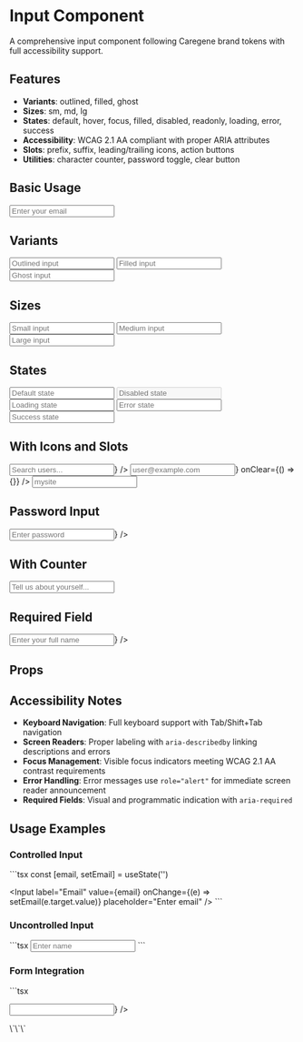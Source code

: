 
<Meta title="Components/Input" component={Input} />

# Input Component

A comprehensive input component following Caregene brand tokens with full accessibility support.

## Features

- **Variants**: outlined, filled, ghost
- **Sizes**: sm, md, lg  
- **States**: default, hover, focus, filled, disabled, readonly, loading, error, success
- **Accessibility**: WCAG 2.1 AA compliant with proper ARIA attributes
- **Slots**: prefix, suffix, leading/trailing icons, action buttons
- **Utilities**: character counter, password toggle, clear button

## Basic Usage

<Canvas>
  <Story name="Default">
    <Input label="Email address" placeholder="Enter your email" />
  </Story>
</Canvas>

## Variants

<Canvas>
  <Story name="Variants">
    <div className="space-y-4">
      <Input variant="outlined" label="Outlined (default)" placeholder="Outlined input" />
      <Input variant="filled" label="Filled" placeholder="Filled input" />
      <Input variant="ghost" label="Ghost" placeholder="Ghost input" />
    </div>
  </Story>
</Canvas>

## Sizes

<Canvas>
  <Story name="Sizes">
    <div className="space-y-4">
      <Input inputSize="sm" label="Small" placeholder="Small input" />
      <Input inputSize="md" label="Medium (default)" placeholder="Medium input" />
      <Input inputSize="lg" label="Large" placeholder="Large input" />
    </div>
  </Story>
</Canvas>

## States

<Canvas>
  <Story name="States">
    <div className="space-y-4">
      <Input label="Default" placeholder="Default state" />
      <Input label="Disabled" placeholder="Disabled state" disabled />
      <Input label="Loading" placeholder="Loading state" isLoading />
      <Input label="Error" placeholder="Error state" error="This field is required" />
      <Input label="Success" placeholder="Success state" success="Email is valid" />
    </div>
  </Story>
</Canvas>

## With Icons and Slots

<Canvas>
  <Story name="Icons and Slots">
    <div className="space-y-4">
      <Input 
        label="Search" 
        placeholder="Search users..." 
        leadingIcon={<Search className="h-4 w-4" />}
      />
      <Input 
        label="Email" 
        placeholder="user@example.com" 
        leadingIcon={<Mail className="h-4 w-4" />}
        onClear={() => {}}
      />
      <Input 
        label="Website" 
        placeholder="mysite" 
        prefix="https://"
        suffix=".com"
      />
    </div>
  </Story>
</Canvas>

## Password Input

<Canvas>
  <Story name="Password">
    <Input 
      type="password"
      label="Password" 
      placeholder="Enter password"
      showPasswordToggle
      leadingIcon={<Lock className="h-4 w-4" />}
    />
  </Story>
</Canvas>

## With Counter

<Canvas>
  <Story name="Counter">
    <Input 
      label="Bio" 
      placeholder="Tell us about yourself..."
      description="Brief description for your profile"
      counter
      maxLength={160}
    />
  </Story>
</Canvas>

## Required Field

<Canvas>
  <Story name="Required">
    <Input 
      label="Full Name" 
      placeholder="Enter your full name"
      required
      leadingIcon={<User className="h-4 w-4" />}
    />
  </Story>
</Canvas>

## Props

<ArgsTable of={Input} />

## Accessibility Notes

- **Keyboard Navigation**: Full keyboard support with Tab/Shift+Tab navigation
- **Screen Readers**: Proper labeling with `aria-describedby` linking descriptions and errors
- **Focus Management**: Visible focus indicators meeting WCAG 2.1 AA contrast requirements
- **Error Handling**: Error messages use `role="alert"` for immediate screen reader announcement
- **Required Fields**: Visual and programmatic indication with `aria-required`

## Usage Examples

### Controlled Input
\`\`\`tsx
const [email, setEmail] = useState('')

<Input
  label="Email"
  value={email}
  onChange={(e) => setEmail(e.target.value)}
  placeholder="Enter email"
/>
\`\`\`

### Uncontrolled Input
\`\`\`tsx
<Input
  label="Name"
  defaultValue="John Doe"
  placeholder="Enter name"
/>
\`\`\`

### Form Integration
\`\`\`tsx
<form>
  <Input
    label="Parent Email"
    type="email"
    required
    error={errors.email?.message}
    leadingIcon={<Mail className="h-4 w-4" />}
  />
</form>
\`\`\`
